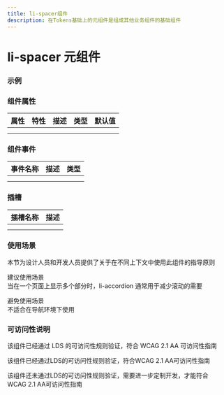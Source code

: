 ```yaml
---
title: li-spacer组件
description: 在Tokens基础上的元组件是组成其他业务组件的基础组件
---
```


# li-spacer 元组件

### 示例

### 组件属性

| 属性 | 特性 | 描述 | 类型 | 默认值 |
| ---- | ---- | ---- | ---- | ------ |
|      |      |      |      |        |
|      |      |      |      |        |

### 组件事件

| 事件名称 | 描述 | 类型 |
| -------- | ---- | ---- |
|          |      |      |
|          |      |      |

### 插槽

| 插槽名称 | 描述 |
| -------- | ---- |
|          |      |
|          |      |

### 使用场景

本节为设计人员和开发人员提供了关于在不同上下文中使用此组件的指导原则


<Callout emoji='❤️'>
  建议使用场景
  <br />
  当在一个页面上显示多个部分时，li-accordion 通常用于减少滚动的需要
</Callout>

<Callout
  type='error'
  emoji='️🚫'>
  避免使用场景
  <br />
  不适合在导航环境下使用
</Callout>

### 可访问性说明

该组件已经通过 LDS 的可访问性规则验证，符合 WCAG 2.1 AA 可访问性指南

<Callout
  type='warning'
  emoji='✅'>
  该组件已经通过LDS的可访问性规则验证，符合WCAG 2.1 AA可访问性指南
</Callout>

<Callout
  type='warning'
  emoji='❎'>
  该组件还未通过LDS的可访问性规则验证，需要进一步定制开发，才能符合WCAG 2.1
  AA可访问性指南
</Callout>
